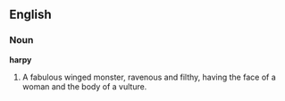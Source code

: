 ==English==

===Noun===

'''harpy'''

#A fabulous winged monster, ravenous and filthy, having the face of a woman and the body of a vulture.